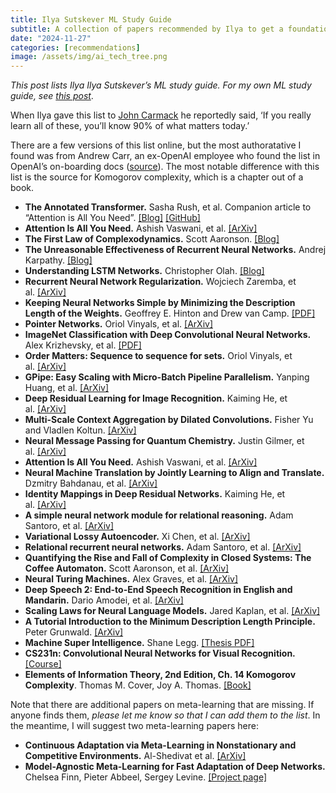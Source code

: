 ```yaml
---
title: Ilya Sutskever ML Study Guide
subtitle: A collection of papers recommended by Ilya to get a foundation in ML.
date: "2024-11-27"
categories: [recommendations]
image: /assets/img/ai_tech_tree.png
---
```


*This post lists Ilya Ilya Sutskever's ML study guide. For my own ML study guide, see [this post](https://richarddecal.com/posts/2024-01-17-Richards-ML-Study-Guide.html)*.

When Ilya gave this list to [John Carmack](https://x.com/ID_AA_Carmack) he reportedly said, ‘If you really learn all of these, you’ll know 90% of what matters today.’ 

There are a few versions of this list online, but the most authoratative I found was from Andrew Carr, an ex-OpenAI employee who found the list in OpenAI's on-boarding docs ([source](https://x.com/andrew_n_carr/status/1752526711311507526)). The most notable difference with this list is the source for Komogorov complexity, which is a chapter out of a book.


- **The Annotated Transformer.** Sasha Rush, et al. Companion article to "Attention is All You Need". [[Blog]](https://nlp.seas.harvard.edu/annotated-transformer/) [[GitHub]](https://github.com/harvardnlp/annotated-transformer/)
- **Attention Is All You Need.** Ashish Vaswani, et al. [[ArXiv]](https://arxiv.org/abs/1706.03762.pdf)
- **The First Law of Complexodynamics.** Scott Aaronson. [[Blog]](https://scottaaronson.blog/?p=762)
- **The Unreasonable Effectiveness of Recurrent Neural Networks.** Andrej Karpathy. [[Blog]](https://karpathy.github.io/2015/05/21/rnn-effectiveness/)
- **Understanding LSTM Networks.** Christopher Olah. [[Blog]](https://colah.github.io/posts/2015-08-Understanding-LSTMs/)
- **Recurrent Neural Network Regularization.** Wojciech Zaremba, et al. [[ArXiv]](https://arxiv.org/abs/1409.2329)
- **Keeping Neural Networks Simple by Minimizing the Description Length of the Weights.** Geoffrey E. Hinton and Drew van Camp. [[PDF]](https://www.cs.toronto.edu/~hinton/absps/colt93.pdf)
- **Pointer Networks.** Oriol Vinyals, et al. [[ArXiv]](https://arxiv.org/abs/1506.03134.pdf)
- **ImageNet Classification with Deep Convolutional Neural Networks.** Alex Krizhevsky, et al. [[PDF]](https://proceedings.neurips.cc/paper_files/paper/2012/file/c399862d3b9d6b76c8436e924a68c45b-Paper.pdf)
- **Order Matters: Sequence to sequence for sets.** Oriol Vinyals, et al. [[ArXiv]](https://arxiv.org/abs/1511.06391.pdf)
- **GPipe: Easy Scaling with Micro-Batch Pipeline Parallelism.** Yanping Huang, et al. [[ArXiv]](https://arxiv.org/abs/1811.06965.pdf)
- **Deep Residual Learning for Image Recognition.** Kaiming He, et al. [[ArXiv]](https://arxiv.org/abs/1512.03385.pdf)
- **Multi-Scale Context Aggregation by Dilated Convolutions.** Fisher Yu and Vladlen Koltun. [[ArXiv]](https://arxiv.org/abs/1511.07122.pdf)
- **Neural Message Passing for Quantum Chemistry.** Justin Gilmer, et al. [[ArXiv]](https://arxiv.org/abs/1704.01212.pdf)
- **Attention Is All You Need.** Ashish Vaswani, et al. [[ArXiv]](https://arxiv.org/abs/1706.03762.pdf)
- **Neural Machine Translation by Jointly Learning to Align and Translate.** Dzmitry Bahdanau, et al. [[ArXiv]](https://arxiv.org/abs/1409.0473.pdf)
- **Identity Mappings in Deep Residual Networks.** Kaiming He, et al. [[ArXiv]](https://arxiv.org/abs/1603.05027.pdf)
- **A simple neural network module for relational reasoning.** Adam Santoro, et al. [[ArXiv]](https://arxiv.org/abs/1706.01427.pdf)
- **Variational Lossy Autoencoder.** Xi Chen, et al. [[ArXiv]](https://arxiv.org/abs/1611.02731.pdf)
- **Relational recurrent neural networks.** Adam Santoro, et al. [[ArXiv]](https://arxiv.org/abs/1806.01822.pdf)
- **Quantifying the Rise and Fall of Complexity in Closed Systems: The Coffee Automaton.** Scott Aaronson, et al. [[ArXiv]](https://arxiv.org/abs/1405.6903.pdf)
- **Neural Turing Machines.** Alex Graves, et al. [[ArXiv]](https://arxiv.org/abs/1410.5401.pdf)
- **Deep Speech 2: End-to-End Speech Recognition in English and Mandarin.** Dario Amodei, et al. [[ArXiv]](https://arxiv.org/abs/1512.02595.pdf)
- **Scaling Laws for Neural Language Models.** Jared Kaplan, et al. [[ArXiv]](https://arxiv.org/abs/2001.08361.pdf)
- **A Tutorial Introduction to the Minimum Description Length Principle.** Peter Grunwald. [[ArXiv]](https://arxiv.org/abs/math/0406077.pdf)
- **Machine Super Intelligence.** Shane Legg. [[Thesis PDF]](https://www.vetta.org/documents/Machine_Super_Intelligence.pdf)
- **CS231n: Convolutional Neural Networks for Visual Recognition.** [[Course]](https://cs231n.github.io/)
* **Elements of Information Theory, 2nd Edition, Ch. 14 Komogorov Complexity**. Thomas M. Cover, Joy A. Thomas. [[Book]](https://www.amazon.com/Elements-Information-Theory-Telecommunications-Processing/dp/0471241954)

Note that there are additional papers on meta-learning that are missing. If anyone finds them, *please let me know so that I can add them to the list*. In the meantime, I will suggest two meta-learning papers here:

* **Continuous Adaptation via Meta-Learning in Nonstationary and Competitive Environments.** Al-Shedivat et al. [[ArXiv]](https://arxiv.org/abs/1710.03641)
* **Model-Agnostic Meta-Learning for Fast Adaptation of Deep Networks.** Chelsea Finn, Pieter Abbeel, Sergey Levine. [[Project page]](https://proceedings.mlr.press/v70/finn17a.html)